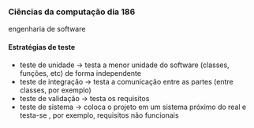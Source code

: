 




### Ciências da computação dia 186

engenharia de software

#### Estratégias de teste

-   teste de unidade → testa a menor unidade do software (classes,
    funções, etc) de forma independente
-   teste de integração → testa a comunicação entre as partes (entre
    classes, por exemplo)
-   teste de validação → testa os requisitos
-   teste de sistema → coloca o projeto em um sistema próximo do real e
    testa-se , por exemplo, requisitos não funcionais


